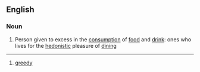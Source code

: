 ==English==
===Noun===
# Person given to excess in the [[consumption]] of [[food]] and [[drink]]: ones who lives for the [[hedonistic]] pleasure of [[dining]]

----
{{Fradj}}
# [[greedy]]